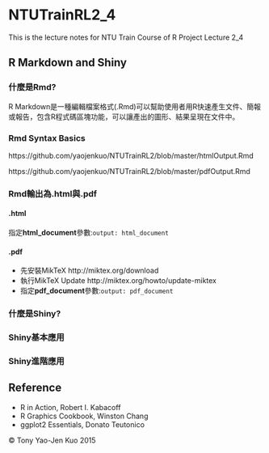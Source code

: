 # NTUTrainRL2_4
This is the lecture notes for NTU Train Course of R Project Lecture 2_4

## R Markdown and Shiny

### 什麼是Rmd?

R Markdown是一種編輯檔案格式(.Rmd)可以幫助使用者用R快速產生文件、簡報或報告，包含R程式碼區塊功能，可以讓產出的圖形、結果呈現在文件中。

### Rmd Syntax Basics

https://github.com/yaojenkuo/NTUTrainRL2/blob/master/htmlOutput.Rmd

https://github.com/yaojenkuo/NTUTrainRL2/blob/master/pdfOutput.Rmd

### Rmd輸出為.html與.pdf

#### .html
指定**html_document**參數:`output: html_document`
  
#### .pdf
* 先安裝MikTeX
  http://miktex.org/download
* 執行MikTeX Update
  http://miktex.org/howto/update-miktex
* 指定**pdf_document**參數:`output: pdf_document`

### 什麼是Shiny?
### Shiny基本應用
### Shiny進階應用

## Reference
* R in Action, Robert I. Kabacoff
* R Graphics Cookbook, Winston Chang
* ggplot2 Essentials, Donato Teutonico

&copy; Tony Yao-Jen Kuo 2015